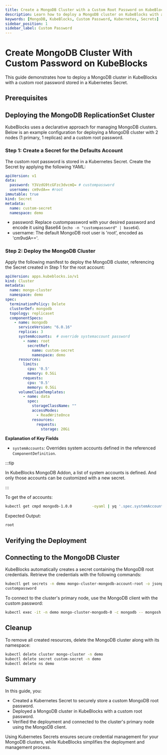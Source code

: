```yaml
---
title: Create a MongoDB Cluster with a Custom Root Password on KubeBlocks
description: Learn how to deploy a MongoDB cluster on KubeBlocks with a custom root password securely configured using Kubernetes Secrets.
keywords: [MongoDB, KubeBlocks, Custom Password, Kubernetes, Secrets]
sidebar_position: 1
sidebar_label: Custom Password
---
```


# Create MongoDB Cluster With Custom Password on KubeBlocks

This guide demonstrates how to deploy a MongoDB cluster in KubeBlocks with a custom root password stored in a Kubernetes Secret.

## Prerequisites


<Prerequisites />

## Deploying the MongoDB ReplicationSet Cluster

KubeBlocks uses a declarative approach for managing MongoDB clusters. Below is an example configuration for deploying a MongoDB cluster with 2 nodes (1 primary, 1 replicas) and a custom root password.

### Step 1: Create a Secret for the Defaults Account

The custom root password is stored in a Kubernetes Secret. Create the Secret by applying the following YAML:

```yaml
apiVersion: v1
data:
  password: Y3VzdG9tcGFzc3dvcmQ= # custompassword
  username: cm9vdA== #root
immutable: true
kind: Secret
metadata:
  name: custom-secret
  namespace: demo
```
- password: Replace custompassword with your desired password and encode it using Base64 (`echo -n "custompassword" | base64`).
- username: The default MongoDB root user is 'root', encoded as 'cm9vdA=='.


### Step 2: Deploy the MongoDB Cluster

Apply the following manifest to deploy the MongoDB cluster, referencing the Secret created in Step 1 for the root account:
```yaml
apiVersion: apps.kubeblocks.io/v1
kind: Cluster
metadata:
  name: mongo-cluster
  namespace: demo
spec:
  terminationPolicy: Delete
  clusterDef: mongodb
  topology: replicaset
  componentSpecs:
    - name: mongodb
      serviceVersion: "6.0.16"
      replicas: 3
      systemAccounts:  # override systemaccount password
        - name: root
          secretRef:
            name: custom-secret
            namespace: demo
      resources:
        limits:
          cpu: '0.5'
          memory: 0.5Gi
        requests:
          cpu: '0.5'
          memory: 0.5Gi
      volumeClaimTemplates:
        - name: data
          spec:
            storageClassName: ""
            accessModes:
              - ReadWriteOnce
            resources:
              requests:
                storage: 20Gi
```
**Explanation of Key Fields**
- `systemAccounts`: Overrides system accounts defined in the referenced `ComponentDefinition`.

:::tip

In KubeBlocks MongoDB Addon, a list of system accounts is defined. And only those accounts can be customized with a new secret.

:::

To get the of accounts:
```bash
kubectl get cmpd mongodb-1.0.0         -oyaml | yq '.spec.systemAccounts[].name'
```

Expected Output:
```bash
root
```

## Verifying the Deployment


<VerifyCluster />

## Connecting to the MongoDB Cluster

KubeBlocks automatically creates a secret containing the MongoDB root credentials. Retrieve the credentials with the following commands:

```bash
kubectl get secrets -n demo mongo-cluster-mongodb-account-root -o jsonpath='{.data.password}' | base64 -d
custompassword
```

To connect to the cluster's primary node, use the MongoDB client with the custom password:
```bash
kubectl exec -it -n demo mongo-cluster-mongodb-0 -c mongodb -- mongosh "mongodb://root:custompassword@127.0.0.1:27017/admin"
```

## Cleanup
To remove all created resources, delete the MongoDB cluster along with its namespace:

```bash
kubectl delete cluster mongo-cluster -n demo
kubectl delete secret custom-secret -n demo
kubectl delete ns demo
```

## Summary
In this guide, you:
- Created a Kubernetes Secret to securely store a custom MongoDB root password.
- Deployed a MongoDB cluster in KubeBlocks with a custom root password.
- Verified the deployment and connected to the cluster's primary node using the MongoDB client.

Using Kubernetes Secrets ensures secure credential management for your MongoDB clusters, while KubeBlocks simplifies the deployment and management process.